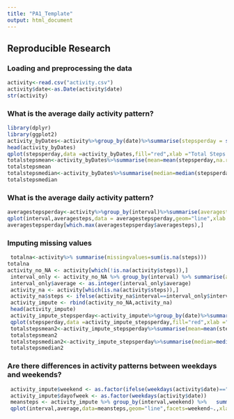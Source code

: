 ```yaml
---
title: "PA1_Template"
output: html_document
---
```




## Reproducible Research
###  Loading and preprocessing the data
```r
activity<-read.csv("activity.csv")
activity$date<-as.Date(activity$date)
str(activity)

```
### What is the average daily activity pattern?

```r
library(dplyr)
library(ggplot2)
activity_byDates<-activity%>%group_by(date)%>%summarise(stepsperday = sum(steps,na.rm = TRUE))
head(activity_byDates)
qplot(stepsperday,data =activity_byDates,fill="red",xlab ="Total Steps per Day",ylab = "Frequency",main = "Total Number of Steps Taken per Day")
totalstepsmean<-activity_byDates%>%summarise(mean=mean(stepsperday,na.rm = TRUE))
totalstepsmean
totalstepsmedian<-activity_byDates%>%summarise(median=median(stepsperday,na.rm = TRUE))
totalstepsmedian
```

### What is the average daily activity pattern?

```r
averagestepsperday<-activity%>%group_by(interval)%>%summarise(averagesteps=mean(steps,na.rm = TRUE))
qplot(interval,averagesteps,data = averagestepsperday,geom="line",xlab = "5-minute intervals",ylab = "Average steps taken across all days")
averagestepsperday[which.max(averagestepsperday$averagesteps),]
```

### Imputing missing values

```r
 totalna<-activity%>% summarise(missingvalues=sum(is.na(steps)))
totalna
activity_no_NA <- activity[which(!is.na(activity$steps)),]
 interval_only <- activity_no_NA %>% group_by(interval) %>% summarise(average=mean(steps))
 interval_only$average <- as.integer(interval_only$average)
 activity_na <- activity[which(is.na(activity$steps)),]
 activity_na$steps <- ifelse(activity_na$interval==interval_only$interval,interval_only$average)
 activity_impute <- rbind(activity_no_NA,activity_na)
 head(activity_impute)
 activity_impute_stepsperday<-activity_impute%>%group_by(date)%>%summarise(stepsperday=sum(steps))
 qplot(stepsperday,data =activity_impute_stepsperday,fill="red",xlab ="Total Steps per Day",ylab = "Frequency",main = "Total Number of Steps Taken per Day")
 totalstepsmean2<-activity_impute_stepsperday%>%summarise(mean=mean(stepsperday,na.rm = TRUE))
 totalstepsmean2
 totalstepsmedian2<-activity_impute_stepsperday%>%summarise(median=median(stepsperday,na.rm = TRUE))
 totalstepsmedian2
```

### Are there differences in activity patterns between weekdays and weekends?
```r
 activity_impute$weekend <- as.factor(ifelse(weekdays(activity$date)=="Saturday"|weekdays(activity$date)=="Sunday","weekend","weekday"))
 activity_impute$dayofweek <- as.factor(weekdays(activity$date))
 meansteps <- activity_impute %>% group_by(interval,weekend) %>%   summarise(average = mean(steps))
 qplot(interval,average,data=meansteps,geom="line",facets=weekend~.,xlab="5-minute interval",ylab="average number of steps",main="Average steps pattern between Weekday and Weekend")
```